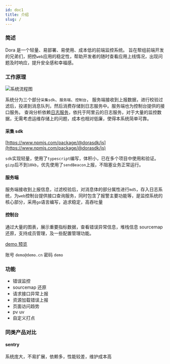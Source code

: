 ```yaml
---
id: doc1
title: 介绍
slug: /
---
```


### 简述

Dora 是一个轻量、易部署、易使用、成本低的前端监控系统。
旨在帮组前端开发的兄弟们，把控`web`应用的稳定性，帮助开发者的随时查看应用上线情况，出现问题及时响应，提升安全感和幸福感。

### 工作原理

![系统流程图](/img/diagram-1.png)

系统分为三个部分`采集sdk`、`服务端`、`控制台`，
服务端接收到上报数据，进行校验过滤后，投递到消息队列，然后消费存储到日志服务中。服务端也为控制台提供的接口服务。
查询分析依赖[日志服务](https://help.aliyun.com/document_detail/48869.html)，依托于阿里云的日志服务，对于大量的监控数据，无需考虑运维存储上的问题，成本也相对低廉，使得本系统简单可靠。

#### 采集 sdk

[https://www.npmjs.com/package/@dorasdk/js](https://www.npmjs.com/package/@dorasdk/js)

`sdk`实现轻量，使用了`typescript`编写，体积小，已在多个项目中使用和验证。
`gizp`后不到`10kb`，优先使用了`sendBeacon`上报，不阻塞业务正常运行。

#### 服务端

服务端接收到上报信息，过滤校验后，对消息体的部分属性进行`md5`，存入日志系统，为`web`控制台提供接口查询服务，同时包含了报警主要功能等，是监控系统的核心部分，采用`go`语言编写，追求稳定，高吞吐量

#### 控制台

通过大量的图表，展示重要指标数据，查看错误异常信息，堆栈信息 sourcemap 还原，支持成员管理，及一些配置管理功能。

[demo 预览](https://dora.nancode.cn)

账号 `demo@demo.cn`
密码 `demo`

### 功能

- 错误监控
- sourcemap 还原
- 请求接口异常上报
- 资源加载错误上报
- 页面访问趋势
- pv uv
- 自定义打点

### 同类产品对比

#### sentry

系统庞大，不易扩展，依赖多，性能较差，维护成本高
